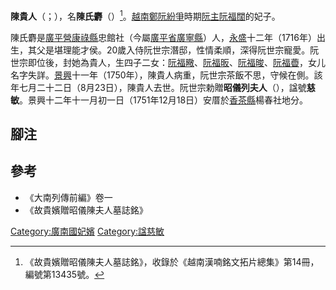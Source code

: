 '''陳貴人'''（{{vie|v='''Trần Quý Nhân'''|hn=陳貴人}}；{{bd|1716年||1750年|8月23日|catIdx=Z陳}}），名'''陳氏麝'''（{{vie|v='''Trần Thị Xạ'''|hn=陳氏麝}}）<ref>《故貴嬪贈昭儀陳夫人墓誌銘》，收錄於《越南漢喃銘文拓片總集》第14冊，編號第13435號。</ref>。[[越南|越南]][[鄭阮紛爭|鄭阮紛爭]]時期[[阮主|阮主]][[阮福闊|阮福闊]]的妃子。

陳氏麝是[[廣平營|廣平營]][[康祿縣|康祿縣]]忠館社（今屬[[廣平省|廣平省]][[廣寧縣_(越南)|廣寧縣]]）人，[[永盛|永盛]]十二年（1716年）出生，其父是堪理能才侯。20歲入侍阮世宗潛邸，性情柔順，深得阮世宗寵愛。阮世宗即位後，封她為貴人，生四子二女：[[阮福曔|阮福曔]]、[[阮福昄|阮福昄]]、[[阮福晙_(阮世宗之子)|阮福晙]]、[[阮福㬫|阮福㬫]]，女儿名字失詳。[[景興|景興]]十一年（1750年），陳貴人病重，阮世宗茶飯不思，守候在側。該年七月二十二日（8月23日），陳貴人去世。阮世宗勅贈'''昭儀列夫人'''（{{vie|v='''Chiêu Nghi Liệt Phu Nhân'''|hn=昭儀列夫人}}），諡號'''慈敏'''。景興十二年十一月初一日（1751年12月18日）安厝於[[香茶縣|香茶縣]]楊春社地分。

==腳注==
{{reflist}}

==參考==
{{wikisource|故貴嬪贈昭儀陳夫人墓誌銘}}
*《大南列傳前編》卷一
*《故貴嬪贈昭儀陳夫人墓誌銘》

[[Category:廣南國妃嬪|Category:廣南國妃嬪]]
[[Category:諡慈敏|Category:諡慈敏]]